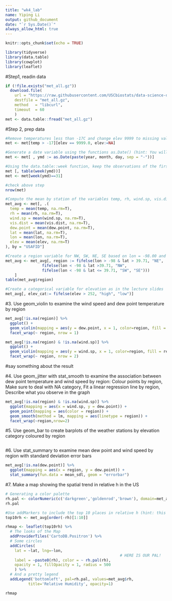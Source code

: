 ```yaml
---
title: "wk4_lab"
name: Yiping Li
output: github_document
date: "`r Sys.Date()`"
always_allow_html: true
---
```


```r
knitr::opts_chunk$set(echo = TRUE)
```

```r
library(tidyverse)
library(data.table)
library(cowplot)
library(leaflet)
```

#Step1, readin data
```r
if (!file.exists("met_all.gz"))
  download.file(
    url = "https://raw.githubusercontent.com/USCbiostats/data-science-data/master/02_met/met_all.gz",
    destfile = "met_all.gz",
    method   = "libcurl",
    timeout  = 60
    )
met <- data.table::fread("met_all.gz")
```
#Step 2, prep data
```r
#Remove temperatures less than -17C and change elev 9999 to missing value code
met <- met[temp > -17][elev == 9999.0, elev:=NA]

#Generate a date variable using the functions as.Date() (hint: You will need the following to create a date paste(year, month, day, sep = "-")).
met <- met[ , ymd := as.Date(paste(year, month, day, sep = "-"))]

#Using the data.table::week function, keep the observations of the first week of the month.
met [, table(week(ymd))]
met <- met[week(ymd)==31]

#check above step
nrow(met)

#Compute the mean by station of the variables temp, rh, wind.sp, vis.dist, dew.point, lat, lon, and elev. (can check max by replacing mean to max) 
met_avg <- met[, .(
  temp = mean(temp, na.rm=T), 
  rh = mean(rh, na.rm=T), 
  wind.sp = mean(wind.sp, na.rm=T), 
  vis.dist = mean(vis.dist, na.rm=T), 
  dew.point = mean(dew.point, na.rm=T), 
  lat = mean(lat, na.rm=T), 
  lon = mean(lon, na.rm=T), 
  elev = mean(elev, na.rm=T)
), by = "USAFID"]

#Create a region variable for NW, SW, NE, SE based on lon = -98.00 and lat = 39.71 degrees
met_avg <- met_avg[, region := fifelse(lon > -98 & lat > 39.71, "NE", 
                fifelse(lon < -98 & lat >39.71, "NW", 
                fifelse(lon < -98 & lat <= 39.71, "SW", "SE")))
    ]
table(met_avg$region)

#Create a categorical variable for elevation as in the lecture slides
met_avg[, elev_cat:= fifelse(elev > 252, "high", "low")]

```

#3. Use geom_violin to examine the wind speed and dew point temperature by region
```r
met_avg[!is.na(region)] %>% 
  ggplot() + 
  geom_violin(mapping = aes(y = dew.point, x = 1, color=region, fill = region)) + 
  facet_wrap(~ region, nrow = 1)
```
```r
met_avg[!is.na(region) & !is.na(wind.sp)] %>% 
  ggplot() + 
  geom_violin(mapping = aes(y = wind.sp, x = 1, color=region, fill = region)) + 
  facet_wrap(~ region, nrow = 2)
```
#say something about the result

#4. Use geom_jitter with stat_smooth to examine the association between dew point temperature and wind speed by region: Colour points by region, Make sure to deal with NA category, Fit a linear regression line by region, Describe what you observe in the graph
```r
met_avg[!is.na(region) & !is.na(wind.sp)] %>% 
  ggplot(mapping = aes(x = wind.sp, y = dew.point)) + 
  geom_point(mapping = aes(color = region)) +
  geom_smooth(method = lm, mapping = aes(linetype = region)) +
  facet_wrap(~region,nrow=2)
```
#5. Use geom_bar to create barplots of the weather stations by elevation category coloured by region
```r

```

#6. Use stat_summary to examine mean dew point and wind speed by region with standard deviation error bars
```r
met_avg[!is.na(dew.point)] %>%
  ggplot(mapping = aes(x = region, y = dew.point)) +
  stat_summary(fun.data = mean_sdl, geom = "errorbar")
```

#7. Make a map showing the spatial trend in relative h in the US
```r
# Generating a color palette
rh.pal <- colorNumeric(c('darkgreen','goldenrod','brown'), domain=met_avg$rh)
rh.pal

#Use addMarkers to include the top 10 places in relative h (hint: this will be useful rank(-rh) <= 10)
top10rh <- met_avg[order(-rh)[1:10]]

rhmap <- leaflet(top10rh) %>% 
  # The looks of the Map
  addProviderTiles('CartoDB.Positron') %>% 
  # Some circles
  addCircles(
    lat = ~lat, lng=~lon,
                                                  # HERE IS OUR PAL!
    label = ~paste0(rh), color = ~ rh.pal(rh),
    opacity = 1, fillOpacity = 1, radius = 500
    ) %>%
  # And a pretty legend
  addLegend('bottomleft', pal=rh.pal, values=met_avg$rh,
          title='Relative Humidity', opacity=1)

rhmap 
```

